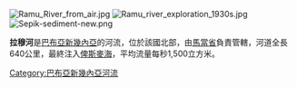 {{noteTA
|G1 = TO
}}
[[Image:Ramu_River_from_air.jpg|right]]
[[Image:Ramu_river_exploration_1930s.jpg|right]]
[[Image:Sepik-sediment-new.png|right]]

'''拉穆河'''是[[巴布亞新幾內亞|巴布亞新幾內亞]]的河流，位於該國北部，由[[馬當省|馬當省]]負責管轄，河道全長640公里，最終注入[[俾斯麥海|俾斯麥海]]，平均流量每秒1,500立方米。

{{PapuaNewGuinea-geo-stub}}
[[Category:巴布亞新幾內亞河流|Category:巴布亞新幾內亞河流]]